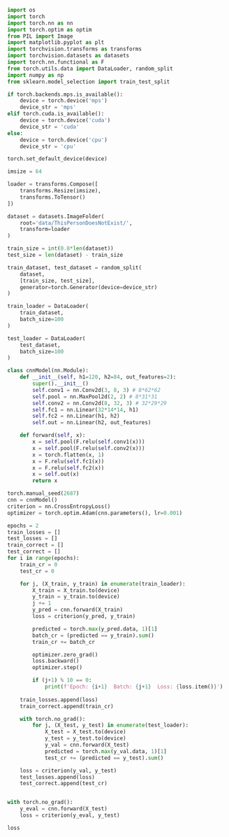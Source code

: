 ```python
import os
import torch
import torch.nn as nn
import torch.optim as optim
from PIL import Image
import matplotlib.pyplot as plt
import torchvision.transforms as transforms
import torchvision.datasets as datasets
import torch.nn.functional as F
from torch.utils.data import DataLoader, random_split
import numpy as np
from sklearn.model_selection import train_test_split
```

```python
if torch.backends.mps.is_available():
    device = torch.device('mps')
    device_str = 'mps'
elif torch.cuda.is_available():
    device = torch.device('cuda')
    device_str = 'cuda'
else:
    device = torch.device('cpu')
    device_str = 'cpu'

torch.set_default_device(device)
```

```python
imsize = 64

loader = transforms.Compose([
    transforms.Resize(imsize),
    transforms.ToTensor()
])

dataset = datasets.ImageFolder(
    root='data/ThisPersonDoesNotExist/',
    transform=loader
)

train_size = int(0.8*len(dataset))
test_size = len(dataset) - train_size

train_dataset, test_dataset = random_split(
    dataset,
    [train_size, test_size],
    generator=torch.Generator(device=device_str)
)

train_loader = DataLoader(
    train_dataset,
    batch_size=100
)

test_loader = DataLoader(
    test_dataset,
    batch_size=100
)
```

```python
class cnnModel(nn.Module):
    def __init__(self, h1=120, h2=84, out_features=2):
        super().__init__()
        self.conv1 = nn.Conv2d(3, 8, 3) # 8*62*62
        self.pool = nn.MaxPool2d(2, 2) # 8*31*31
        self.conv2 = nn.Conv2d(8, 32, 3) # 32*29*29
        self.fc1 = nn.Linear(32*14*14, h1)
        self.fc2 = nn.Linear(h1, h2)
        self.out = nn.Linear(h2, out_features)

    def forward(self, x):
        x = self.pool(F.relu(self.conv1(x)))
        x = self.pool(F.relu(self.conv2(x)))
        x = torch.flatten(x, 1)
        x = F.relu(self.fc1(x))
        x = F.relu(self.fc2(x))
        x = self.out(x)
        return x
```

```python
torch.manual_seed(2687)
cnn = cnnModel()
criterion = nn.CrossEntropyLoss()
optimizer = torch.optim.Adam(cnn.parameters(), lr=0.001)
```

```python
epochs = 2
train_losses = []
test_losses = []
train_correct = []
test_correct = []
for i in range(epochs):
    train_cr = 0
    test_cr = 0

    for j, (X_train, y_train) in enumerate(train_loader):
        X_train = X_train.to(device)
        y_train = y_train.to(device)
        j += 1
        y_pred = cnn.forward(X_train)
        loss = criterion(y_pred, y_train)

        predicted = torch.max(y_pred.data, 1)[1]
        batch_cr = (predicted == y_train).sum()
        train_cr += batch_cr

        optimizer.zero_grad()
        loss.backward()
        optimizer.step()

        if (j+1) % 10 == 0:
            print(f'Epoch: {i+1}  Batch: {j+1}  Loss: {loss.item()}')
    
    train_losses.append(loss)
    train_correct.append(train_cr)

    with torch.no_grad():
        for j, (X_test, y_test) in enumerate(test_loader):
            X_test = X_test.to(device)
            y_test = y_test.to(device)
            y_val = cnn.forward(X_test)
            predicted = torch.max(y_val.data, 1)[1]
            test_cr += (predicted == y_test).sum()

    loss = criterion(y_val, y_test)
    test_losses.append(loss)
    test_correct.append(test_cr)
```

```python
```

```python
with torch.no_grad():
    y_eval = cnn.forward(X_test)
    loss = criterion(y_eval, y_test)

loss
```